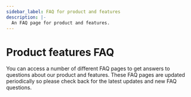 ```yaml
---
sidebar_label: FAQ for product and features
description: |-
  An FAQ page for product and features.
---
```


# Product features FAQ

You can access a number of different FAQ pages to get answers to questions about our product and features. These FAQ pages are updated periodically so please check back for the latest updates and new FAQ questions.
